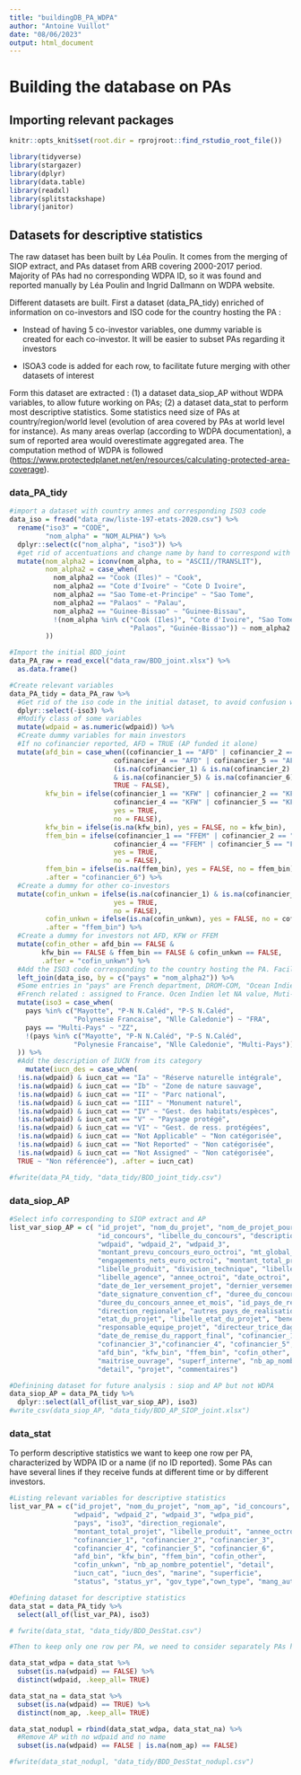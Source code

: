 ```yaml
---
title: "buildingDB_PA_WDPA"
author: "Antoine Vuillot"
date: "08/06/2023"
output: html_document
---
```


# Building the database on PAs

## Importing relevant packages

```r
knitr::opts_knit$set(root.dir = rprojroot::find_rstudio_root_file())
```

```r
library(tidyverse)
library(stargazer)
library(dplyr)
library(data.table)
library(readxl)
library(splitstackshape) 
library(janitor)
```

## Datasets for descriptive statistics

The raw dataset has been built by Léa Poulin. It comes from the merging of SIOP extract, and PAs dataset from ARB covering 2000-2017 period. Majority of PAs had no corresponding WDPA ID, so it was found and reported manually by Léa Poulin and Ingrid Dallmann on WDPA website.

Different datasets are built. First a dataset (data_PA_tidy) enriched of information on co-investors and ISO code for the country hosting the PA :

-   Instead of having 5 co-investor variables, one dummy variable is created for each co-investor. It will be easier to subset PAs regarding it investors

-   ISOA3 code is added for each row, to facilitate future merging with other datasets of interest

Form this dataset are extracted : (1) a dataset data_siop_AP without WDPA variables, to allow future working on PAs; (2) a dataset data_stat to perform most descriptive statistics. Some statistics need size of PAs at country/region/world level (evolution of area covered by PAs at world level for instance). As many areas overlap (according to WDPA documentation), a sum of reported area would overestimate aggregated area. The computation method of WDPA is followed (<https://www.protectedplanet.net/en/resources/calculating-protected-area-coverage>).

### data_PA_tidy

```r
#import a dataset with country anmes and corresponding ISO3 code
data_iso = fread("data_raw/liste-197-etats-2020.csv") %>%
  rename("iso3" = "CODE",
         "nom_alpha" = "NOM_ALPHA") %>%
  dplyr::select(c("nom_alpha", "iso3")) %>%
  #get rid of accentuations and change name by hand to correspond with BDD_joint
  mutate(nom_alpha2 = iconv(nom_alpha, to = "ASCII//TRANSLIT"),
         nom_alpha2 = case_when(
           nom_alpha2 == "Cook (Iles)" ~ "Cook",
           nom_alpha2 == "Cote d'Ivoire" ~ "Cote D Ivoire",
           nom_alpha2 == "Sao Tome-et-Principe" ~ "Sao Tome",
           nom_alpha2 == "Palaos" ~ "Palau",
           nom_alpha2 == "Guinee-Bissao" ~ "Guinee-Bissau",
           !(nom_alpha %in% c("Cook (Iles)", "Cote d'Ivoire", "Sao Tome-et-Principe",
                              "Palaos", "Guinée-Bissao")) ~ nom_alpha2
         ))

#Import the initial BDD_joint
data_PA_raw = read_excel("data_raw/BDD_joint.xlsx") %>%
  as.data.frame()

#Create relevant variables
data_PA_tidy = data_PA_raw %>%
  #Get rid of the iso code in the initial dataset, to avoid confusion when merging with data_iso
  dplyr::select(-iso3) %>%
  #Modify class of some variables
  mutate(wdpaid = as.numeric(wdpaid)) %>%
  #Create dummy variables for main investors
  #If no cofinancier reported, AFD = TRUE (AP funded it alone)
  mutate(afd_bin = case_when((cofinancier_1 == "AFD" | cofinancier_2 == "AFD" | cofinancier_3 == "AFD" |
                          cofinancier_4 == "AFD" | cofinancier_5 == "AFD" | cofinancier_6 == "AFD") ~ TRUE,
                          (is.na(cofinancier_1) & is.na(cofinancier_2) & is.na(cofinancier_3) & is.na(cofinancier_4) 
                          & is.na(cofinancier_5) & is.na(cofinancier_6)) ~ TRUE,
                          TRUE ~ FALSE),
         kfw_bin = ifelse(cofinancier_1 == "KFW" | cofinancier_2 == "KFW" | cofinancier_3 == "KFW" |
                          cofinancier_4 == "KFW" | cofinancier_5 == "KFW" | cofinancier_6 == "KFW",
                          yes = TRUE, 
                          no = FALSE),
         kfw_bin = ifelse(is.na(kfw_bin), yes = FALSE, no = kfw_bin),
         ffem_bin = ifelse(cofinancier_1 == "FFEM" | cofinancier_2 == "FFEM" | cofinancier_3 == "FFEM" |
                          cofinancier_4 == "FFEM" | cofinancier_5 == "FFEM" | cofinancier_6 == "FFEM",
                          yes = TRUE, 
                          no = FALSE),
         ffem_bin = ifelse(is.na(ffem_bin), yes = FALSE, no = ffem_bin),
         .after = "cofinancier_6") %>%
  #Create a dummy for other co-investors
  mutate(cofin_unkwn = ifelse(is.na(cofinancier_1) & is.na(cofinancier_1) & is.na(cofinancier_1) & is.na(cofinancier_1) & is.na(cofinancier_1) & is.na(cofinancier_1),
                          yes = TRUE, 
                          no = FALSE),
         cofin_unkwn = ifelse(is.na(cofin_unkwn), yes = FALSE, no = cofin_unkwn),
         .after = "ffem_bin") %>%
  #Create a dummy for investors not AFD, KFW or FFEM
  mutate(cofin_other = afd_bin == FALSE & 
        kfw_bin == FALSE & ffem_bin == FALSE & cofin_unkwn == FALSE,
        .after = "cofin_unkwn") %>%
  #Add the ISO3 code corresponding to the country hosting the PA. Facilitate future mergings
  left_join(data_iso, by = c("pays" = "nom_alpha2")) %>%
  #Some entries in "pays" are French department, DROM-COM, "Ocean Indien" or "Multi-Pays".
  #French related : assigned to France. Ocen Indien let NA value, Muti-pays set to ZZ as in the SIOP 
  mutate(iso3 = case_when(
    pays %in% c("Mayotte", "P-N N.Caléd", "P-S N.Caléd", 
                "Polynesie Francaise", "Nlle Caledonie") ~ "FRA",
    pays == "Multi-Pays" ~ "ZZ",
    !(pays %in% c("Mayotte", "P-N N.Caléd", "P-S N.Caléd", 
                "Polynesie Francaise", "Nlle Caledonie", "Multi-Pays")) ~ iso3
  )) %>%
  #Add the description of IUCN from its category
    mutate(iucn_des = case_when(
  !is.na(wdpaid) & iucn_cat == "Ia" ~ "Réserve naturelle intégrale",
  !is.na(wdpaid) & iucn_cat == "Ib" ~ "Zone de nature sauvage",
  !is.na(wdpaid) & iucn_cat == "II" ~ "Parc national",
  !is.na(wdpaid) & iucn_cat == "III" ~ "Monument naturel",
  !is.na(wdpaid) & iucn_cat == "IV" ~ "Gest. des habitats/espèces",
  !is.na(wdpaid) & iucn_cat == "V" ~ "Paysage protégé",
  !is.na(wdpaid) & iucn_cat == "VI" ~ "Gest. de ress. protégées",
  !is.na(wdpaid) & iucn_cat == "Not Applicable" ~ "Non catégorisée",
  !is.na(wdpaid) & iucn_cat == "Not Reported" ~ "Non catégorisée",
  !is.na(wdpaid) & iucn_cat == "Not Assigned" ~ "Non catégorisée",
  TRUE ~ "Non référencée"), .after = iucn_cat)

#fwrite(data_PA_tidy, "data_tidy/BDD_joint_tidy.csv")

```

### data_siop_AP

```r
#Select info corresponding to SIOP extract and AP 
list_var_siop_AP = c( "id_projet", "nom_du_projet", "nom_de_projet_pour_les_instances",
                      "id_concours", "libelle_du_concours", "description_du_projet",
                      "wdpaid", "wdpaid_2", "wdpaid_3",
                      "montant_prevu_concours_euro_octroi", "mt_global_projet_prevu_devise", 
                      "engagements_nets_euro_octroi", "montant_total_projet", "produit", 
                      "libelle_produit", "division_technique", "libelle_division_technique", "agence", 
                      "libelle_agence", "annee_octroi", "date_octroi",
                      "date_de_1er_versement_projet", "dernier_versement_en_date_projet", 
                      "date_signature_convention_cf", "duree_du_concours_annee",
                      "duree_du_concours_annee_et_mois", "id_pays_de_realisation", "pays", "iso3",
                      "direction_regionale", "autres_pays_de_realisation", 
                      "etat_du_projet", "libelle_etat_du_projet", "beneficiaire_primaire",
                      "responsable_equipe_projet", "directeur_trice_dagence",
                      "date_de_remise_du_rapport_final", "cofinancier_1", "cofinancier_2", 
                      "cofinancier_3","cofinancier_4", "cofinancier_5", "cofinancier_6",
                      "afd_bin", "kfw_bin", "ffem_bin", "cofin_other", "cofin_unkwn",
                      "maitrise_ouvrage", "superf_interne", "nb_ap_nombre_potentiel",
                      "detail", "projet", "commentaires")

#Definining dataset for future analysis : siop and AP but not WDPA 
data_siop_AP = data_PA_tidy %>%
  dplyr::select(all_of(list_var_siop_AP), iso3)
#write_csv(data_siop_AP, "data_tidy/BDD_AP_SIOP_joint.xlsx")

```

### data_stat

To perform descriptive statistics we want to keep one row per PA, characterized by WDPA ID or a name (if no ID reported). Some PAs can have several lines if they receive funds at different time or by different investors.

```r

#Listing relevant variables for descriptive statistics
list_var_PA = c("id_projet", "nom_du_projet", "nom_ap", "id_concours", 
                "wdpaid", "wdpaid_2", "wdpaid_3", "wdpa_pid",
                "pays", "iso3", "direction_regionale",
                "montant_total_projet", "libelle_produit", "annee_octroi",
                "cofinancier_1", "cofinancier_2", "cofinancier_3", 
                "cofinancier_4", "cofinancier_5", "cofinancier_6",
                "afd_bin", "kfw_bin", "ffem_bin", "cofin_other",
                "cofin_unkwn", "nb_ap_nombre_potentiel", "detail",
                "iucn_cat", "iucn_des", "marine", "superficie",
                "status", "status_yr", "gov_type","own_type", "mang_auth")

#Defining dataset for descriptive statistics
data_stat = data_PA_tidy %>%
  select(all_of(list_var_PA), iso3)

# fwrite(data_stat, "data_tidy/BDD_DesStat.csv")

#Then to keep only one row per PA, we need to consider separately PAs having WDPA ID and PAs which do not.

data_stat_wdpa = data_stat %>%
  subset(is.na(wdpaid) == FALSE) %>%
  distinct(wdpaid, .keep_all= TRUE)

data_stat_na = data_stat %>%
  subset(is.na(wdpaid) == TRUE) %>%
  distinct(nom_ap, .keep_all= TRUE)

data_stat_nodupl = rbind(data_stat_wdpa, data_stat_na) %>%
  #Remove AP with no wdpaid and no name
  subset(is.na(wdpaid) == FALSE | is.na(nom_ap) == FALSE) 

#fwrite(data_stat_nodupl, "data_tidy/BDD_DesStat_nodupl.csv")
```


